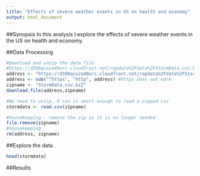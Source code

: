 ```yaml
---
title: "Effects of severe weather events in US on health and economy"
output: html_document
---
```


<!---
    Language: Your document should be written in English.
    Title: Your document should have a title that briefly summarizes your data analysis
    Synopsis: Immediately after the title, there should be a synopsis which describes and summarizes your analysis in at most 10 complete sentences.
    There should be a section titled Data Processing which describes (in words and code) how the data were loaded into R and processed for analysis. In particular, your analysis must start from the raw CSV file containing the data. You cannot do any preprocessing outside the document. If preprocessing is time-consuming you may consider using the cache = TRUE option for certain code chunks.
    There should be a section titled Results in which your results are presented.
    You may have other sections in your analysis, but Data Processing and Results are required.
    The analysis document must have at least one figure containing a plot.
    Your analyis must have no more than three figures. Figures may have multiple plots in them (i.e. panel plots), but there cannot be more than three figures total.
    You must show all your code for the work in your analysis document. This may make the document a bit verbose, but that is okay. In general, you should ensure that echo = TRUE for every code chunk (this is the default setting in knitr).
 accepted
-->

##Synopsis
In this analysis I explore the effects of severe weather events in the US on health and economy.

##Data Processing

```r
#Download and unzip the data file
#https://d396qusza40orc.cloudfront.net/repdata%2Fdata%2FStormData.csv.bz2
address <- "https://d396qusza40orc.cloudfront.net/repdata%2Fdata%2FStormData.csv.bz2"
address <- sub("^https", "http", address) #https does not work
zipname <- "StormData.csv.bz2"
download.file(address,zipname)

#No need to unzip, R can is smart enough to read a zipped csv
stormdata <- read.csv(zipname)

#housekeeping - remove the zip as it is no longer needed
file.remove(zipname)
#housekeeping
rm(address, zipname)
```

##Explore the data

```r
head(stormdata)
```


##Results
<!---
    Across the United States, which types of events (as indicated in the EVTYPE variable) are most harmful with respect to population health?
    Across the United States, which types of events have the greatest economic consequences?
-->

